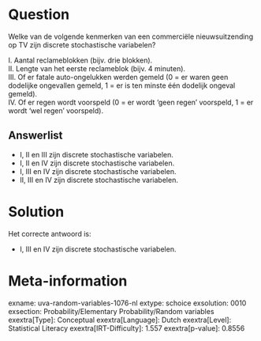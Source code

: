 Question
========

Welke van de volgende kenmerken van een commerciële nieuwsuitzending op
TV zijn discrete stochastische variabelen?\

I. Aantal reclameblokken (bijv. drie blokken).\
II. Lengte van het eerste reclameblok (bijv. 4 minuten).\
III. Of er fatale auto-ongelukken werden gemeld (0 = er waren geen
dodelijke ongevallen gemeld, 1 = er is ten minste één dodelijk ongeval
gemeld).\
IV. Of er regen wordt voorspeld (0 = er wordt 'geen regen' voorspeld, 1
= er wordt 'wel regen' voorspeld).

Answerlist
----------

* I, II en III zijn discrete stochastische variabelen.
* I, II en IV zijn discrete stochastische variabelen.
* I, III en IV zijn discrete stochastische variabelen.
* II, III en IV zijn discrete stochastische variabelen.

Solution
========

Het correcte antwoord is: 

* I, III en IV zijn discrete stochastische variabelen.

Meta-information
================
exname: uva-random-variables-1076-nl
extype: schoice
exsolution: 0010
exsection: Probability/Elementary Probability/Random variables
exextra[Type]: Conceptual
exextra[Language]: Dutch
exextra[Level]: Statistical Literacy
exextra[IRT-Difficulty]: 1.557
exextra[p-value]: 0.8556
